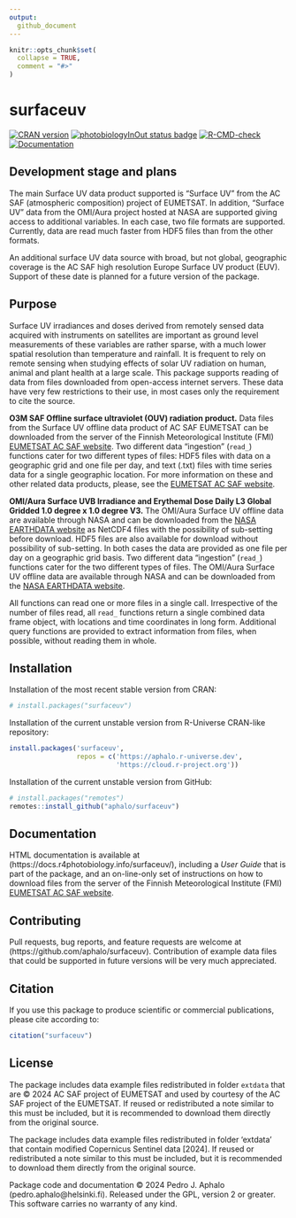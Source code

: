 ```yaml
---
output:
  github_document
---
```


```r
knitr::opts_chunk$set(
  collapse = TRUE,
  comment = "#>"
)
```

# surfaceuv

<!-- badges: start -->
[![CRAN version](https://www.r-pkg.org/badges/version-last-release/surfaceuv)](https://cran.r-project.org/package=surfaceuv) 
<!-- [![cran checks](https://badges.cranchecks.info/worst/surfaceuv.svg)](https://cran.r-project.org/web/checks/check_results_surfaceuv.html) -->
[![photobiologyInOut status badge](https://aphalo.r-universe.dev/badges/surfaceuv)](https://aphalo.r-universe.dev/surfaceuv)
[![R-CMD-check](https://github.com/aphalo/surfaceuv/actions/workflows/R-CMD-check.yaml/badge.svg)](https://github.com/aphalo/surfaceuv/actions/workflows/R-CMD-check.yaml)
[![Documentation](https://img.shields.io/badge/documentation-surfaceuv-informational.svg)](https://docs.r4photobiology.info/surfaceuv/)
<!-- badges: end -->
<!-- [![doi](https://img.shields.io/badge/doi-10.32614/CRAN.package.surfaceuv-blue.svg)](https://doi.org/10.32614/CRAN.package.surfaceuv) -->

## Development stage and plans

The main Surface UV data product supported is "Surface UV" from the AC SAF (atmospheric composition) project of EUMETSAT. In addition, "Surface UV" data from the OMI/Aura project hosted at NASA are supported giving access to additional variables. In each case, two file formats are supported. Currently, data are read much faster from HDF5 files than from the other formats.

An additional surface UV data source with broad, but not global, geographic coverage is the AC SAF high resolution Europe Surface UV product (EUV). Support of these date is planned for a future version of the package.

## Purpose

Surface UV irradiances and doses derived from remotely sensed data acquired with instruments on satellites are important as ground level measurements of these variables are rather sparse, with a much lower spatial resolution than temperature and rainfall. It is frequent to rely on remote sensing when studying effects of solar UV radiation on human, animal and plant health at a large scale. This package supports reading of data from files downloaded from open-access internet servers. These data have very few restrictions to their use, in most cases only the requirement to cite the source.

**O3M SAF Offline surface ultraviolet (OUV) radiation product.** Data files from the Surface UV offline data product of AC SAF EUMETSAT can be downloaded from the server of the Finnish Meteorological Institute (FMI) [EUMETSAT AC SAF website](https://acsaf.org/). Two different data "ingestion" (`read_`) functions cater for two different types of files: HDF5 files with data on a geographic grid and one file per day, and text (.txt) files with time series data for a single geographic location.
For more information on these and other related data products, please, see the [EUMETSAT AC SAF website](https://acsaf.org/).

**OMI/Aura Surface UVB Irradiance and Erythemal Dose Daily L3 Global Gridded 1.0 degree x 1.0 degree V3.** The OMI/Aura Surface UV offline data are available through NASA and can be downloaded from the [NASA EARTHDATA website](https://disc.gsfc.nasa.gov/datasets/OMUVBd_003/summary?keywords=OMUVBd) as NetCDF4 files with the possibility of sub-setting before download. HDF5 files are also available for download without possibility of sub-setting. In both cases the data are provided as one file per day on a geographic grid basis. Two different data "ingestion" (`read_`) functions cater for the two different types of files. The OMI/Aura Surface UV offline data are available through NASA and can be downloaded from the [NASA EARTHDATA website](https://disc.gsfc.nasa.gov/datasets/OMUVBd_003/summary?keywords=OMUVBd). 

All functions can read one or more files in a single call. Irrespective of the number of files read, all `read_` functions return a single combined data frame object, with locations and time coordinates in long form. Additional query functions are provided to extract information from files, when possible, without reading them in whole.

## Installation

Installation of the most recent stable version from CRAN:

```r
# install.packages("surfaceuv")
```

Installation of the current unstable version from R-Universe CRAN-like repository:

```r
install.packages('surfaceuv', 
                 repos = c('https://aphalo.r-universe.dev', 
                           'https://cloud.r-project.org'))
```

Installation of the current unstable version from GitHub:

```r
# install.packages("remotes")
remotes::install_github("aphalo/surfaceuv")
```

## Documentation 

HTML documentation is available at (https://docs.r4photobiology.info/surfaceuv/), including a _User Guide_ that is part of the package, and an on-line-only set of instructions on how to download files from the server of the Finnish Meteorological Institute (FMI) [EUMETSAT AC SAF website](https://acsaf.org/).

## Contributing

Pull requests, bug reports, and feature requests are welcome at (https://github.com/aphalo/surfaceuv). Contribution of example data files that could be supported in future versions will be very much appreciated.

## Citation

If you use this package to produce scientific or commercial publications, please cite according to:

```r
citation("surfaceuv")
```

## License

The package includes data example files redistributed in folder `extdata` that are © 2024 AC SAF project of EUMETSAT and used by courtesy of the AC SAF project of the EUMETSAT. If reused or redistributed a note similar to this must be included, but it is recommended to download them directly from the original source. 

The package includes data example files redistributed in folder 'extdata' that contain modified Copernicus Sentinel data [2024]. If reused or redistributed a note similar to this must be included, but it is recommended to download them directly from the original source. 

Package code and documentation © 2024 Pedro J. Aphalo (pedro.aphalo@helsinki.fi). Released under the GPL, version 2 or greater. This software carries no warranty of any kind.

